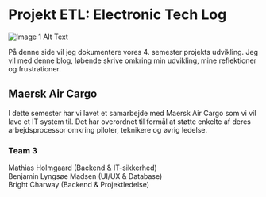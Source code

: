 # Projekt ETL: Electronic Tech Log
![Image 1 Alt Text](public/index/air-cargo.webp)

På denne side vil jeg dokumentere vores 4. semester projekts udvikling. 
Jeg vil med denne blog, løbende skrive omkring min udvikling, mine reflektioner og frustrationer.

## Maersk Air Cargo 
I dette semester har vi lavet et samarbejde med Maersk Air Cargo som vi vil lave et IT system til. 
Det har overordnet til formål at støtte enkelte af deres arbejdsprocessor omkring piloter, teknikere og øvrig ledelse.

### Team 3
Mathias Holmgaard 		(Backend & IT-sikkerhed)  
Benjamin Lyngsøe Madsen 	(UI/UX & Database)  
Bright Charway		(Backend & Projektledelse)

